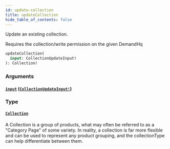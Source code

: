 ```yaml
---
id: update-collection
title: updateCollection
hide_table_of_contents: false
---
```



Update an existing collection.

Requires the collection/write permission on the given DemandHq

```graphql
updateCollection(
  input: CollectionUpdateInput!
): Collection!
```


### Arguments

#### [`input`](#) ([`CollectionUpdateInput!`](/developers/demandhq-apis/demand-api/graphql/reference/inputs/collection-update-input))




### Type

#### [`Collection`](/developers/demandhq-apis/demand-api/graphql/reference/objects/collection)

A Collection is a group of products, what may often be referred to as a "Category Page" of some variety.
In reality, a collection is far more flexible and can be used to represent any
product grouping, and the collectionType can help differentiate between them.




